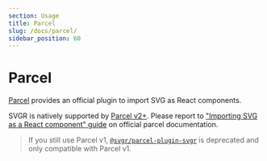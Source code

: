 ```yaml
---
section: Usage
title: Parcel
slug: /docs/parcel/
sidebar_position: 60
---
```


# Parcel

[Parcel](https://parceljs.org/) provides an official plugin to import SVG as React components.

<carbon-ad />

SVGR is natively supported by [Parcel v2+](https://parceljs.org/). Please report to ["Importing SVG as a React component" guide](https://parceljs.org/languages/svg/#importing-as-a-react-component) on official parcel documentation.

> If you still use Parcel v1, [`@svgr/parcel-plugin-svgr`](https://www.npmjs.com/package/@svgr/parcel-plugin-svgr) is deprecated and only compatible with Parcel v1.
